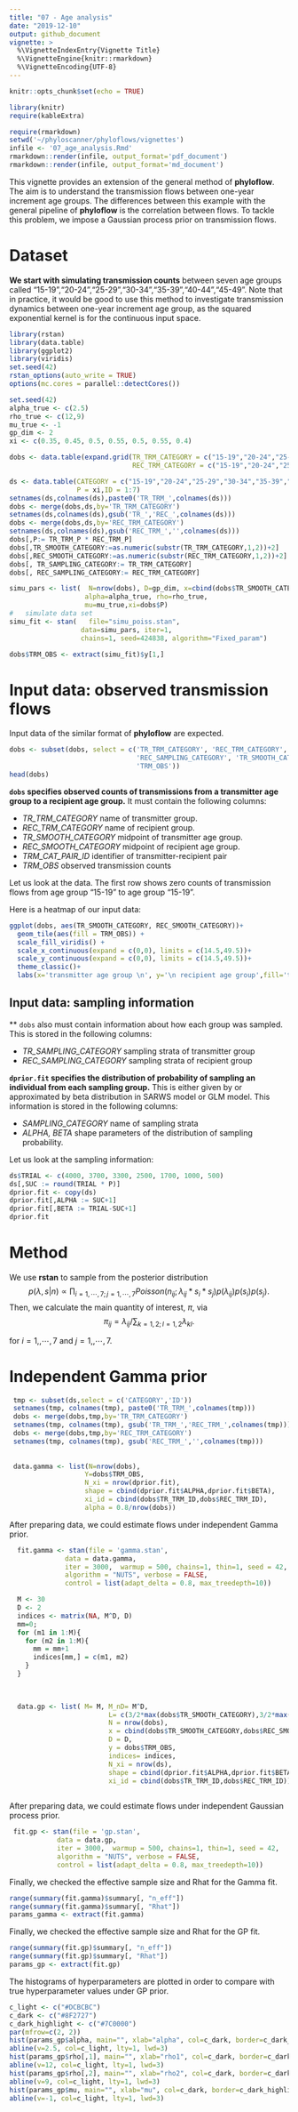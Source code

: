 ```yaml
---
title: "07 - Age analysis"
date: "2019-12-10"
output: github_document
vignette: >
  %\VignetteIndexEntry{Vignette Title}
  %\VignetteEngine{knitr::rmarkdown}
  %\VignetteEncoding{UTF-8}
---
```


```r
knitr::opts_chunk$set(echo = TRUE)
```
```r
library(knitr)
require(kableExtra)
```

```r
require(rmarkdown)
setwd('~/phyloscanner/phyloflows/vignettes')
infile <- '07_age_analysis.Rmd'
rmarkdown::render(infile, output_format='pdf_document')
rmarkdown::render(infile, output_format='md_document')
```

This vignette provides an extension of the general method of **phyloflow**. The aim is to understand the transmission flows between one-year increment age groups. The differences between this example with the general pipeline of **phyloflow** is the correlation between flows. To tackle this problem, we impose a Gaussian process prior on transmission flows. 


# Dataset
**We start with simulating transmission counts** between seven age groups called "15-19","20-24","25-29","30-34","35-39","40-44","45-49". Note that in practice, it would be good to use this method 
to investigate transmission dynamics between one-year increment age group, as the squared exponential kernel is 
for the continuous input space.
```r
library(rstan)
library(data.table)
library(ggplot2)
library(viridis)
set.seed(42)
rstan_options(auto_write = TRUE)
options(mc.cores = parallel::detectCores())

set.seed(42)
alpha_true <- c(2.5)
rho_true <- c(12,9)
mu_true <- -1
gp_dim <- 2
xi <- c(0.35, 0.45, 0.5, 0.55, 0.5, 0.55, 0.4)

dobs <- data.table(expand.grid(TR_TRM_CATEGORY = c("15-19","20-24","25-29","30-34","35-39","40-44","45-49"),
                               REC_TRM_CATEGORY = c("15-19","20-24","25-29","30-34","35-39","40-44","45-49")))

ds <- data.table(CATEGORY = c("15-19","20-24","25-29","30-34","35-39","40-44","45-49"),
                 P = xi,ID = 1:7)
setnames(ds,colnames(ds),paste0('TR_TRM_',colnames(ds)))
dobs <- merge(dobs,ds,by='TR_TRM_CATEGORY')
setnames(ds,colnames(ds),gsub('TR_','REC_',colnames(ds)))
dobs <- merge(dobs,ds,by='REC_TRM_CATEGORY')
setnames(ds,colnames(ds),gsub('REC_TRM_','',colnames(ds)))
dobs[,P:= TR_TRM_P * REC_TRM_P]
dobs[,TR_SMOOTH_CATEGORY:=as.numeric(substr(TR_TRM_CATEGORY,1,2))+2]
dobs[,REC_SMOOTH_CATEGORY:=as.numeric(substr(REC_TRM_CATEGORY,1,2))+2]
dobs[, TR_SAMPLING_CATEGORY:= TR_TRM_CATEGORY]
dobs[, REC_SAMPLING_CATEGORY:= REC_TRM_CATEGORY]

simu_pars <- list(	N=nrow(dobs), D=gp_dim, x=cbind(dobs$TR_SMOOTH_CATEGORY,dobs$REC_SMOOTH_CATEGORY),
                   alpha=alpha_true, rho=rho_true,
                   mu=mu_true,xi=dobs$P)
#	simulate data set	
simu_fit <- stan(	file="simu_poiss.stan", 
                  data=simu_pars, iter=1,
                  chains=1, seed=424838, algorithm="Fixed_param")

dobs$TRM_OBS <- extract(simu_fit)$y[1,]	
```

# Input data: observed transmission flows
Input data of the similar format of **phyloflow** are expected.
```r
dobs <- subset(dobs, select = c('TR_TRM_CATEGORY', 'REC_TRM_CATEGORY','TR_SAMPLING_CATEGORY',
                                'REC_SAMPLING_CATEGORY', 'TR_SMOOTH_CATEGORY','REC_SMOOTH_CATEGORY',
                                'TRM_OBS'))
head(dobs)
```
**`dobs` specifies observed counts of transmissions from a
transmitter age group to a recipient age group.** It must contain the following columns:
 
* *TR_TRM_CATEGORY* name of transmitter group.
* *REC_TRM_CATEGORY* name of recipient group.
* *TR_SMOOTH_CATEGORY* midpoint of transmitter age group.
* *REC_SMOOTH_CATEGORY* midpoint of recipient age group.
* *TRM_CAT_PAIR_ID* identifier of transmitter-recipient pair
* *TRM_OBS* observed transmission counts

Let us look at the data. The first row shows zero counts of transmission
flows from age group "15-19" to age group "15-19".


Here is a heatmap of our input data: 
```r
ggplot(dobs, aes(TR_SMOOTH_CATEGORY, REC_SMOOTH_CATEGORY))+
  geom_tile(aes(fill = TRM_OBS)) +
  scale_fill_viridis() +
  scale_x_continuous(expand = c(0,0), limits = c(14.5,49.5))+
  scale_y_continuous(expand = c(0,0), limits = c(14.5,49.5))+
  theme_classic()+
  labs(x='transmitter age group \n', y='\n recipient age group',fill='transmission \n counts')

```

## Input data: sampling information
** `dobs` also must contain information about how each group was sampled. This is stored in the following columns:

* *TR_SAMPLING_CATEGORY* sampling strata of transmitter group
* *REC_SAMPLING_CATEGORY* sampling strata of recipient group

**`dprior.fit` specifies the distribution of probability of sampling
an individual from each sampling group.** This is either given by or 
approximated by beta distribution in SARWS model or GLM model.
This information is stored in the following columns: 

* *SAMPLING_CATEGORY* name of sampling strata
* *ALPHA, BETA* shape parameters of the distribution of sampling probability.

Let us look at the sampling information: 

```r
ds$TRIAL <- c(4000, 3700, 3300, 2500, 1700, 1000, 500)
ds[,SUC := round(TRIAL * P)]
dprior.fit <- copy(ds)
dprior.fit[,ALPHA := SUC+1]
dprior.fit[,BETA := TRIAL-SUC+1]
dprior.fit
```



# Method

We use **rstan** to sample from the posterior
distribution
$$
p(\lambda, s | n) \propto \prod_{i=1,\cdots,7;j=1,\cdots,7} Poisson(n_{ij};\lambda_{ij}*s_i*s_j) p(\lambda_{ij}) p(s_i) p(s_j).
$$
Then, we calculate the main quantity of interest, $\pi$, via
$$
\pi_{ij}= \lambda_{ij} / \sum_{k=1,2; l=1,2} \lambda_{kl}.
$$ 

for $i=1,,\cdots,7$ and
$j=1,,\cdots,7$.

# Independent Gamma prior
```r
 tmp <- subset(ds,select = c('CATEGORY','ID'))
 setnames(tmp, colnames(tmp), paste0('TR_TRM_',colnames(tmp)))
 dobs <- merge(dobs,tmp,by='TR_TRM_CATEGORY')
 setnames(tmp, colnames(tmp), gsub('TR_TRM_','REC_TRM_',colnames(tmp)))
 dobs <- merge(dobs,tmp,by='REC_TRM_CATEGORY')
 setnames(tmp, colnames(tmp), gsub('REC_TRM_','',colnames(tmp)))
 
 
 data.gamma <- list(N=nrow(dobs),
                   Y=dobs$TRM_OBS,
                   N_xi = nrow(dprior.fit),
                   shape = cbind(dprior.fit$ALPHA,dprior.fit$BETA),
                   xi_id = cbind(dobs$TR_TRM_ID,dobs$REC_TRM_ID),
                   alpha = 0.8/nrow(dobs))
```

After preparing data, we could estimate flows under independent Gamma prior.

```r
  fit.gamma <- stan(file = 'gamma.stan',
              data = data.gamma,
              iter = 3000,  warmup = 500, chains=1, thin=1, seed = 42,
              algorithm = "NUTS", verbose = FALSE,
              control = list(adapt_delta = 0.8, max_treedepth=10))
```  


```r
  M <- 30
  D <- 2 
  indices <- matrix(NA, M^D, D)
  mm=0;
  for (m1 in 1:M){
    for (m2 in 1:M){
      mm = mm+1
      indices[mm,] = c(m1, m2)
    }
  }
  
 

  data.gp <- list( M= M, M_nD= M^D, 
                         L= c(3/2*max(dobs$TR_SMOOTH_CATEGORY),3/2*max(dobs$REC_SMOOTH_CATEGORY)), 
                         N = nrow(dobs),
                         x = cbind(dobs$TR_SMOOTH_CATEGORY,dobs$REC_SMOOTH_CATEGORY),
                         D = D,
                         y = dobs$TRM_OBS,
                         indices= indices,
                         N_xi = nrow(ds),
                         shape = cbind(dprior.fit$ALPHA,dprior.fit$BETA),
                         xi_id = cbind(dobs$TR_TRM_ID,dobs$REC_TRM_ID))
  
```
After preparing data, we could estimate flows under independent Gaussian process prior.

```r
 fit.gp <- stan(file = 'gp.stan',
            data = data.gp,
            iter = 3000,  warmup = 500, chains=1, thin=1, seed = 42,
            algorithm = "NUTS", verbose = FALSE,
            control = list(adapt_delta = 0.8, max_treedepth=10))

```
Finally, we checked the effective sample size and Rhat for the Gamma fit. 

```r
range(summary(fit.gamma)$summary[, "n_eff"])
range(summary(fit.gamma)$summary[, "Rhat"])
params_gamma <- extract(fit.gamma)
```

Finally, we checked the effective sample size and Rhat for the GP fit. 

```r
range(summary(fit.gp)$summary[, "n_eff"])
range(summary(fit.gp)$summary[, "Rhat"])
params_gp <- extract(fit.gp)
```

The histograms of hyperparameters are plotted in order to compare with true hyperparameter values under GP prior.
```r
c_light <- c("#DCBCBC")
c_dark <- c("#8F2727")
c_dark_highlight <- c("#7C0000")
par(mfrow=c(2, 2))	
hist(params_gp$alpha, main="", xlab="alpha", col=c_dark, border=c_dark_highlight, yaxt='n')
abline(v=2.5, col=c_light, lty=1, lwd=3)
hist(params_gp$rho[,1], main="", xlab="rho1", col=c_dark, border=c_dark_highlight, yaxt='n')
abline(v=12, col=c_light, lty=1, lwd=3)
hist(params_gp$rho[,2], main="", xlab="rho2", col=c_dark, border=c_dark_highlight, yaxt='n')
abline(v=9, col=c_light, lty=1, lwd=3)
hist(params_gp$mu, main="", xlab="mu", col=c_dark, border=c_dark_highlight, yaxt='n')
abline(v=-1, col=c_light, lty=1, lwd=3)
```


